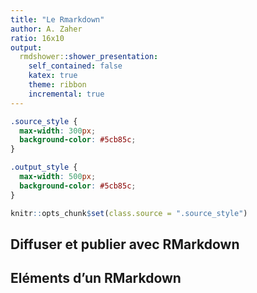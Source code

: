 ```yaml
---
title: "Le Rmarkdown"
author: A. Zaher
ratio: 16x10
output:
  rmdshower::shower_presentation:
    self_contained: false
    katex: true
    theme: ribbon
    incremental: true
---
```

```css
.source_style {
  max-width: 300px;
  background-color: #5cb85c;
}

.output_style {
  max-width: 500px;
  background-color: #5cb85c;
}

```

```r
knitr::opts_chunk$set(class.source = ".source_style")
```

## Diffuser et publier avec RMarkdown



## Eléments d'un RMarkdown